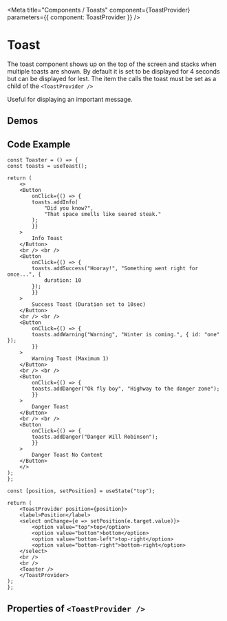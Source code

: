 

<Meta title="Components / Toasts" component={ToastProvider} parameters={{ component: ToastProvider }} />

# Toast

The toast component shows up on the top of the screen and stacks when multiple toasts are shown.  By default it is set to be displayed for 4 seconds but can be displayed for lest.
The item the calls the toast must be set as a child of the `<ToastProvider />`

Useful for displaying an important message.

## Demos

<ToastDemo />

## Code Example


    const Toaster = () => {
    const toasts = useToast();

    return (
        <>
        <Button
            onClick={() => {
            toasts.addInfo(
                "Did you know?",
                "That space smells like seared steak."
            );
            }}
        >
            Info Toast
        </Button>
        <br /> <br />
        <Button
            onClick={() => {
            toasts.addSuccess("Hooray!", "Something went right for once...", {
                duration: 10
            });
            }}
        >
            Success Toast (Duration set to 10sec)
        </Button>
        <br /> <br />
        <Button
            onClick={() => {
            toasts.addWarning("Warning", "Winter is coming.", { id: "one" });
            }}
        >
            Warning Toast (Maximum 1)
        </Button>
        <br /> <br />
        <Button
            onClick={() => {
            toasts.addDanger("Ok fly boy", "Highway to the danger zone");
            }}
        >
            Danger Toast
        </Button>
        <br /> <br />
        <Button
            onClick={() => {
            toasts.addDanger("Danger Will Robinson");
            }}
        >
            Danger Toast No Content
        </Button>
        </>
    );
    };
    
    const [position, setPosition] = useState("top");

    return (
        <ToastProvider position={position}>
        <label>Position</label>
        <select onChange={e => setPosition(e.target.value)}>
            <option value="top">top</option>
            <option value="bottom">bottom</option>
            <option value="bottom-left">top-right</option>
            <option value="bottom-right">bottom-right</option>
        </select>
        <br />
        <br />
        <Toaster />
        </ToastProvider>
    );
    };


## Properties of `<ToastProvider />`

<ArgsTable of={ToastProvider} />
